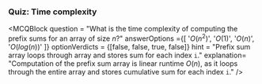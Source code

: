### Quiz: Time complexity
<MCQBlock 
    question = "What is the time complexity of computing the prefix sums for an array of size $n$?"
    answerOptions ={[
    '$O(n^2)$',
    '$O(1)$',
    '$O(n)$',
    '$O(log(n))$'
    ]}
    optionVerdicts = {[false, false, true, false]}
    hint = "Prefix sum array loops through array and stores sum for each index `i`."
    explanation= "Computation of the prefix sum array is linear runtime $O(n)$, as it loops through the entire array and stores cumulative sum for each index `i`."
/>